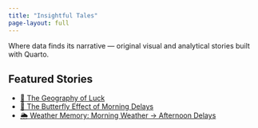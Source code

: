 ```yaml
---
title: "Insightful Tales"
page-layout: full
---
```


<section class="hero">

<p>Where data finds its narrative — original visual and analytical stories built with Quarto.</p>

</section>

## Featured Stories

-   [🧭 The Geography of Luck](stories/geography_of_luck.qmd)
-   [🦋 The Butterfly Effect of Morning Delays](stories/butterfly_morning_delays.qmd)
-   [🌦️ Weather Memory: Morning Weather → Afternoon Delays](stories/weather_memory.qmd)
